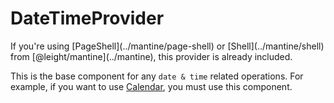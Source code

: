 
# DateTimeProvider

<Callout>
    If you're using [PageShell](../mantine/page-shell) or [Shell](../mantine/shell) from [@leight/mantine](../mantine), this provider is already included.
</Callout>

This is the base component for any `date & time` related operations. For example, if you want to use [Calendar](../calendar-client/calendar), you must use this component.
